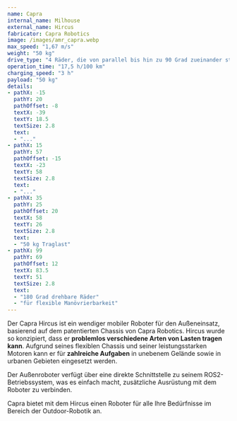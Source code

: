 ```yaml
---
name: Capra
internal_name: Milhouse
external_name: Hircus
fabricator: Capra Robotics
image: /images/amr_capra.webp
max_speed: "1,67 m/s"
weight: "50 kg"
drive_type: "4 Räder, die von parallel bis hin zu 90 Grad zueinander stehen können"
operation_time: "17,5 h/100 km"
charging_speed: "3 h"
payload: "50 kg"
details:
- pathX: -15
  pathY: 20
  pathOffset: -8
  textX: -39
  textY: 18.5
  textSize: 2.8
  text:
  - "..."
- pathX: 15
  pathY: 57
  pathOffset: -15
  textX: -23
  textY: 58
  textSize: 2.8
  text:
  - "..."
- pathX: 35
  pathY: 25
  pathOffset: 20
  textX: 58
  textY: 26
  textSize: 2.8
  text:
  - "50 kg Traglast"
- pathX: 99
  pathY: 69
  pathOffset: 12
  textX: 83.5
  textY: 51
  textSize: 2.8
  text:
  - "180 Grad drehbare Räder"
  - "für flexible Manövrierbarkeit"
---
```

Der Capra Hircus ist ein wendiger mobiler Roboter für den Außeneinsatz, basierend auf dem patentierten Chassis von Capra Robotics. Hircus wurde so konzipiert, dass er **problemlos verschiedene Arten von Lasten tragen kann**. Aufgrund seines flexiblen Chassis und seiner leistungsstarken Motoren kann er für **zahlreiche Aufgaben** in unebenem Gelände sowie in urbanen Gebieten eingesetzt werden.

Der Außenroboter verfügt über eine direkte Schnittstelle zu seinem ROS2-Betriebssystem, was es einfach macht, zusätzliche Ausrüstung mit dem Roboter zu verbinden.

Capra bietet mit dem Hircus einen Roboter für alle Ihre Bedürfnisse im Bereich der Outdoor-Robotik an.